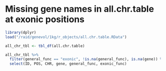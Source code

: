 Missing gene names in all.chr.table at exonic positions
=========================================================

```r
library(dplyr)
load("/raid/genevol/1kg/r_objects/all.chr.table.RData")

all_chr_tbl <- tbl_df(all.chr.table)

all_chr_tbl %>% 
  filter(general_func == "exonic", !is.na(general_func), is.na(gene)) %>% 
  select(ID, POS, CHR, gene, general_func, exonic_func)
```
